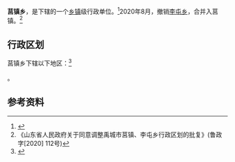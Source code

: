 {{中国乡级行政区|37/14/82/202/000}}

'''莒镇乡'''，是{{PRC admin/fullname|37/14/82/202/000|3}}下辖的一个[[乡镇|乡镇]]级行政单位。<ref>{{PRC admin/ref sgc|{{PRC admin/parent|37/14/82/202/000}}}}</ref>2020年8月，撤销[[李屯乡|李屯乡]]，合并入莒镇。<ref>《山东省人民政府关于同意调整禹城市莒镇、李屯乡行政区划的批复》(鲁政字[2020] 112号)</ref>

== 行政区划 ==

莒镇乡下辖以下地区：<ref>{{PRC admin/ref sgc|37/14/82/202/000}}</ref>

{{PRC admin/children|37/14/82/202/000}}。

== 参考资料 ==

{{reflist}}

{{PRC admin/navcat|37/14/82/202/000}}